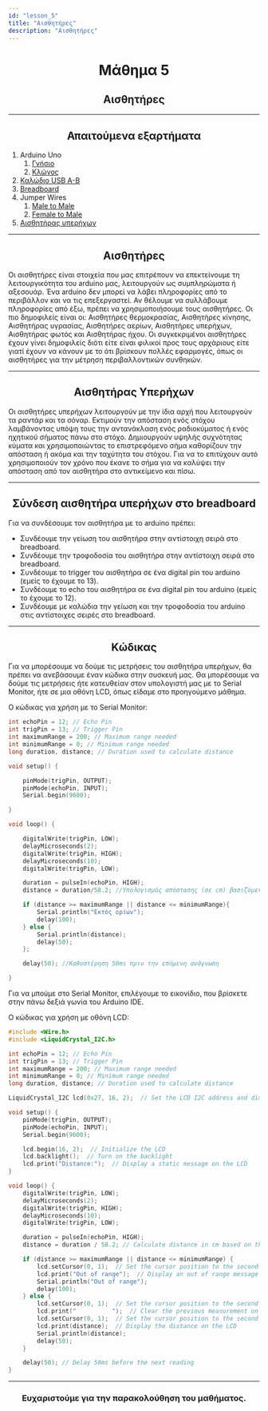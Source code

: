 ```yaml
---
id: "lesson_5"
title: "Αισθητήρες"
description: "Αισθητήρες"
---
```


<h1 style="text-align: center;"> Μάθημα 5 </h1>

<h2 style="text-align: center;"> Αισθητήρες </h2>

---

<h2 style="text-align: center;"> Απαιτούμενα εξαρτήματα </h2>

1. Arduino Uno
    1. [Γνήσιο](https://grobotronics.com/arduino-uno-rev3.html)
    2. [Κλώνος](https://grobotronics.com/funduino-uno-rev3.html)
2. [Καλώδιο USB A-B](https://grobotronics.com/usb-2.0-a-b-1.8m.html)
3. [Breadboard](https://grobotronics.com/breadboard-400-tie-point-white-half-size.html)
4. Jumper Wires
    1. [Male to Male](https://grobotronics.com/jumper-wires-15cm-male-to-male-pack-of-10.html)
    2. [Female to Male](https://grobotronics.com/jumper-wires-15cm-female-to-male-pack-of-10.html)
5. [Αισθητήρας υπερήχων](https://grobotronics.com/ultrasonic-sensor-ranging-detector-2-450cm-hy-srf05.html)

---

<h2 style="text-align: center;"> Αισθητήρες </h2>

Οι αισθητήρες είναι στοιχεία που μας επιτρέπουν να επεκτείνουμε τη λειτουργικότητα του arduino μας, λειτουργούν ως συμπληρώματα ή αξεσουάρ. 
Ένα arduino δεν μπορεί να λάβει πληροφορίες από το περιβάλλον και να τις επεξεργαστεί. Αν θέλουμε να συλλάβουμε πληροφορίες από έξω, πρέπει να χρησιμοποιήσουμε τους αισθητήρες.
Οι πιο δημοφιλείς είναι οι: 
Αισθητήρες θερμοκρασίας, Αισθητήρες κίνησης, Αισθητήρας υγρασίας, Αισθητήρες αερίων, Αισθητήρες υπερήχων, Αισθητήρας φωτός και Αισθητήρας ήχου.
Οι συγκεκριμένοι αισθητήρες έχουν γίνει δημοφιλείς διότι είτε είναι φιλικοί προς τους αρχάριους είτε γιατί έχουν να κάνουν με το ότι βρίσκουν πολλές εφαρμογές, όπως οι αισθητήρες για την μέτρηση περιβαλλοντικών συνθηκών.

---

<h2 style="text-align: center;"> Αισθητήρας Υπερήχων </h2>

Οι αισθητήρες υπερήχων λειτουργούν με την ίδια αρχή που λειτουργούν τα ραντάρ και τα σόναρ. Εκτιμούν την απόσταση ενός στόχου λαμβάνοντας υπόψη τους την αντανάκλαση ενός ραδιοκύματος ή ενός ηχητικού σήματος πάνω στο στόχο.
Δημιουργούν υψηλής συχνότητας κύματα και χρησιμοποιώντας το επιστρεφόμενο σήμα καθορίζουν την απόσταση ή ακόμα και την ταχύτητα του στόχου. Για να το επιτύχουν αυτό χρησιμοποιούν τον χρόνο που έκανε το σήμα για να καλύψει την απόσταση από τον αισθητήρα στο αντικείμενο και πίσω.

---

<h2 style="text-align: center;"> Σύνδεση αισθητήρα υπερήχων στο breadboard </h2>

Για να συνδέσουμε τον αισθητήρα με το arduino πρέπει:
- Συνδέουμε την γείωση του αισθητήρα στην αντίστοιχη σειρά στο breadboard.
- Συνδέουμε την τροφοδοσία του αισθητήρα στην αντίστοιχη σειρά στο breadboard.
- Συνδέουμε το trigger του αισθητήρα σε ένα digital pin του arduino (εμείς το έχουμε το 13).
- Συνδέουμε το echo του αισθητήρα σε ένα digital pin του arduino (εμείς το έχουμε το 12).
- Συνδέουμε με καλώδια την γείωση και την τροφοδοσία του arduino στις αντίστοιχες σειρές στο breadboard.

---

<h2 style="text-align: center;"> Κώδικας </h2>

Για να μπορέσουμε να δούμε τις μετρήσεις του αισθητήρα υπερήχων,
θα πρέπει να ανεβάσουμε έναν κώδικα στην συσκευή μας.
Θα μπορέσουμε να δούμε τις μετρήσεις ήτε κατευθείαν στον υπολογιστή μας με το Serial Monitor,
ήτε σε μια οθόνη LCD, όπως είδαμε στο προηγούμενο μάθημα.

Ο κώδικας για χρήση με το Serial Monitor:

```cpp
int echoPin = 12; // Echo Pin
int trigPin = 13; // Trigger Pin
int maximumRange = 200; // Maximum range needed
int minimumRange = 0; // Minimum range needed
long duration, distance; // Duration used to calculate distance

void setup() {

    pinMode(trigPin, OUTPUT);
    pinMode(echoPin, INPUT);
    Serial.begin(9600);

}

void loop() {

    digitalWrite(trigPin, LOW);
    delayMicroseconds(2);
    digitalWrite(trigPin, HIGH);
    delayMicroseconds(10);
    digitalWrite(trigPin, LOW);

    duration = pulseIn(echoPin, HIGH);
    distance = duration/58.2; //Υπολογισμός απόστασης (σε cm) βασιζόμενοι στην ταχύτητα του ήχου.

    if (distance >= maximumRange || distance <= minimumRange){
        Serial.println("Εκτός ορίων");
        delay(100);
    } else {
        Serial.println(distance);
        delay(50);
    };

    delay(50); //Καθυστέρηση 50ms πριν την επόμενη ανάγνωση

}
```

Για να μπούμε στο Serial Monitor,
επιλέγουμε το εικονίδιο,
που βρίσκετε στην πάνω δεξιά γωνία του Arduino IDE.


Ο κώδικας για χρήση με οθόνη LCD:

```cpp
#include <Wire.h>
#include <LiquidCrystal_I2C.h>

int echoPin = 12; // Echo Pin
int trigPin = 13; // Trigger Pin
int maximumRange = 200; // Maximum range needed
int minimumRange = 0; // Minimum range needed
long duration, distance; // Duration used to calculate distance

LiquidCrystal_I2C lcd(0x27, 16, 2);  // Set the LCD I2C address and dimensions

void setup() {
    pinMode(trigPin, OUTPUT);
    pinMode(echoPin, INPUT);
    Serial.begin(9600);

    lcd.begin(16, 2);  // Initialize the LCD
    lcd.backlight();  // Turn on the backlight
    lcd.print("Distance:");  // Display a static message on the LCD
}

void loop() {
    digitalWrite(trigPin, LOW);
    delayMicroseconds(2);
    digitalWrite(trigPin, HIGH);
    delayMicroseconds(10);
    digitalWrite(trigPin, LOW);

    duration = pulseIn(echoPin, HIGH);
    distance = duration / 58.2; // Calculate distance in cm based on the speed of sound.

    if (distance >= maximumRange || distance <= minimumRange) {
        lcd.setCursor(0, 1);  // Set the cursor position to the second line
        lcd.print("Out of range");  // Display an out of range message on the LCD
        Serial.println("Out of range");
        delay(100);
    } else {
        lcd.setCursor(0, 1);  // Set the cursor position to the second line
        lcd.print("          ");  // Clear the previous measurement on the LCD
        lcd.setCursor(0, 1);  // Set the cursor position to the second line
        lcd.print(distance);  // Display the distance on the LCD
        Serial.println(distance);
        delay(50);
    }

    delay(50); // Delay 50ms before the next reading
}
```

---

<h3 style="text-align: center;"> Ευχαριστούμε για την παρακολούθηση του μαθήματος. </h3>